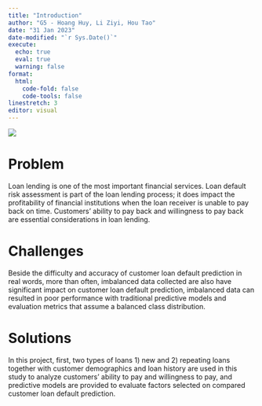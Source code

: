```yaml
---
title: "Introduction"
author: "G5 - Hoang Huy, Li Ziyi, Hou Tao"
date: "31 Jan 2023"
date-modified: "`r Sys.Date()`"
execute: 
  echo: true
  eval: true
  warning: false
format: 
  html:
    code-fold: false
    code-tools: false
linestretch: 3
editor: visual
---
```


![](images/intro1.jpg)

# Problem

Loan lending is one of the most important financial services. Loan default risk assessment is part of the loan lending process; it does impact the profitability of financial institutions when the loan receiver is unable to pay back on time. Customers' ability to pay back and willingness to pay back are essential considerations in loan lending.

# Challenges

Beside the difficulty and accuracy of customer loan default prediction in real words, more than often, imbalanced data collected are also have significant impact on customer loan default prediction, imbalanced data can resulted in poor performance with traditional predictive models and evaluation metrics that assume a balanced class distribution.

# Solutions

In this project, first, two types of loans 1) new and 2) repeating loans together with customer demographics and loan history are used in this study to analyze customers' ability to pay and willingness to pay, and predictive models are provided to evaluate factors selected on compared customer loan default prediction.
